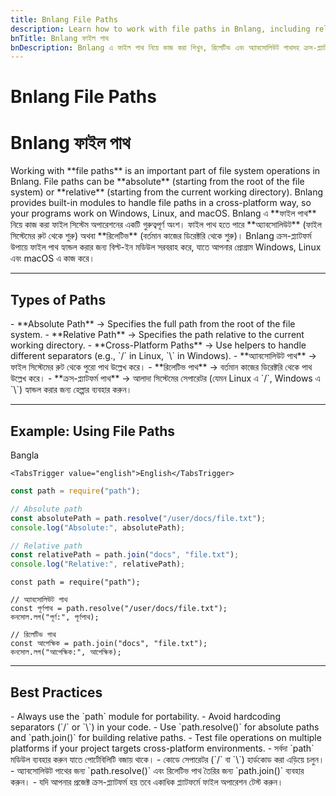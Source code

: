 ```yaml
---
title: Bnlang File Paths
description: Learn how to work with file paths in Bnlang, including relative and absolute paths, and cross-platform handling.
bnTitle: Bnlang ফাইল পাথ
bnDescription: Bnlang এ ফাইল পাথ নিয়ে কাজ করা শিখুন, রিলেটিভ এবং অ্যাবসোলিউট পাথসহ ক্রস-প্ল্যাটফর্ম ব্যবহার।
---
```


# <I18nEnglish>Bnlang File Paths</I18nEnglish>
# <I18nBangla>Bnlang ফাইল পাথ</I18nBangla>


<I18nEnglish>
Working with **file paths** is an important part of file system operations in Bnlang.  
File paths can be **absolute** (starting from the root of the file system) or **relative** (starting from the current working directory).  
Bnlang provides built-in modules to handle file paths in a cross-platform way, so your programs work on Windows, Linux, and macOS.
</I18nEnglish>

<I18nBangla>
Bnlang এ **ফাইল পাথ** নিয়ে কাজ করা ফাইল সিস্টেম অপারেশনের একটি গুরুত্বপূর্ণ অংশ।  
ফাইল পাথ হতে পারে **অ্যাবসোলিউট** (ফাইল সিস্টেমের রুট থেকে শুরু) অথবা **রিলেটিভ** (বর্তমান কাজের ডিরেক্টরি থেকে শুরু)।  
Bnlang ক্রস-প্ল্যাটফর্ম উপায়ে ফাইল পাথ হ্যান্ডল করার জন্য বিল্ট-ইন মডিউল সরবরাহ করে, যাতে আপনার প্রোগ্রাম Windows, Linux এবং macOS এ কাজ করে।
</I18nBangla>



---

## Types of Paths

<I18nEnglish>
- **Absolute Path** → Specifies the full path from the root of the file system.  
- **Relative Path** → Specifies the path relative to the current working directory.  
- **Cross-Platform Paths** → Use helpers to handle different separators (e.g., `/` in Linux, `\` in Windows).
</I18nEnglish>

<I18nBangla>
- **অ্যাবসোলিউট পাথ** → ফাইল সিস্টেমের রুট থেকে পুরো পাথ উল্লেখ করে।  
- **রিলেটিভ পাথ** → বর্তমান কাজের ডিরেক্টরি থেকে পাথ উল্লেখ করে।  
- **ক্রস-প্ল্যাটফর্ম পাথ** → আলাদা সিস্টেমের সেপারেটর (যেমন Linux এ `/`, Windows এ `\`) হ্যান্ডল করার জন্য হেল্পার ব্যবহার করুন।
</I18nBangla>



---

## Example: Using File Paths

<Tabs defaultValue="bangla" className="w-full">
  <TabsList>
    <TabsTrigger value="bangla">Bangla</TabsTrigger>
    
    <TabsTrigger value="english">English</TabsTrigger>
  </TabsList>

  <TabsContent value="english">

```js
const path = require("path");

// Absolute path
const absolutePath = path.resolve("/user/docs/file.txt");
console.log("Absolute:", absolutePath);

// Relative path
const relativePath = path.join("docs", "file.txt");
console.log("Relative:", relativePath);
```
  </TabsContent>

  <TabsContent value="bangla">

```bnl
const path = require("path");

// অ্যাবসোলিউট পাথ
const পূর্ণপাথ = path.resolve("/user/docs/file.txt");
কনসোল.লগ("পূর্ণ:", পূর্ণপাথ);

// রিলেটিভ পাথ
const আপেক্ষিক = path.join("docs", "file.txt");
কনসোল.লগ("আপেক্ষিক:", আপেক্ষিক);
```
  </TabsContent>

  
</Tabs>

---

## Best Practices

<I18nEnglish>
- Always use the `path` module for portability.  
- Avoid hardcoding separators (`/` or `\`) in your code.  
- Use `path.resolve()` for absolute paths and `path.join()` for building relative paths.  
- Test file operations on multiple platforms if your project targets cross-platform environments.
</I18nEnglish>

<I18nBangla>
- সর্বদা `path` মডিউল ব্যবহার করুন যাতে পোর্টেবিলিটি বজায় থাকে।  
- কোডে সেপারেটর (`/` বা `\`) হার্ডকোড করা এড়িয়ে চলুন।  
- অ্যাবসোলিউট পাথের জন্য `path.resolve()` এবং রিলেটিভ পাথ তৈরির জন্য `path.join()` ব্যবহার করুন।  
- যদি আপনার প্রজেক্ট ক্রস-প্ল্যাটফর্ম হয় তবে একাধিক প্ল্যাটফর্মে ফাইল অপারেশন টেস্ট করুন।
</I18nBangla>


